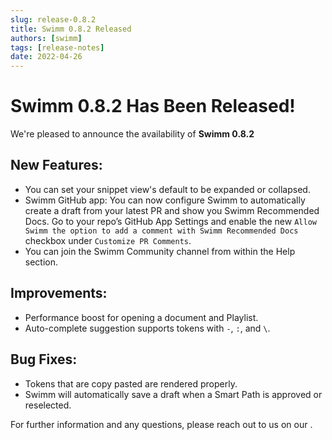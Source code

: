 ```yaml
---
slug: release-0.8.2
title: Swimm 0.8.2 Released
authors: [swimm] 
tags: [release-notes]
date: 2022-04-26
---
```


# Swimm 0.8.2 Has Been Released!

We're pleased to announce the availability of **Swimm 0.8.2**<SwimmMoji text="release"/>

<SwimmReleaseBlogPost version="0.8.2" />

<SwimmReleaseVideo version="0.8.2" />

## New Features:
 - You can set your snippet view's default to be expanded or collapsed.
 - Swimm GitHub app: You can now configure Swimm to automatically create a draft 
 from your latest PR and show you Swimm Recommended Docs. Go to your repo’s GitHub App Settings 
 and enable the new `Allow Swimm the option to add a comment with Swimm Recommended Docs` checkbox under `Customize PR Comments`.
 - You can join the Swimm Community channel from within the Help section.

## Improvements:
 - Performance boost for opening a document and Playlist.
 - Auto-complete suggestion supports tokens with `-`, `:`, and `\`.

## Bug Fixes:
 - Tokens that are copy pasted are rendered properly.
 - Swimm will automatically save a draft when a Smart Path is approved or reselected.


For further information and any questions, please reach out to us on our <SwimmLink target="slack" />.

<SwimmReleaseTweet version="0.8.2" />
